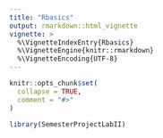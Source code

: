 ```yaml
---
title: "Rbasics"
output: rmarkdown::html_vignette
vignette: >
  %\VignetteIndexEntry{Rbasics}
  %\VignetteEngine{knitr::rmarkdown}
  %\VignetteEncoding{UTF-8}
---
```


```r
knitr::opts_chunk$set(
  collapse = TRUE,
  comment = "#>"
)
```

```r
library(SemesterProjectLabII)
```
